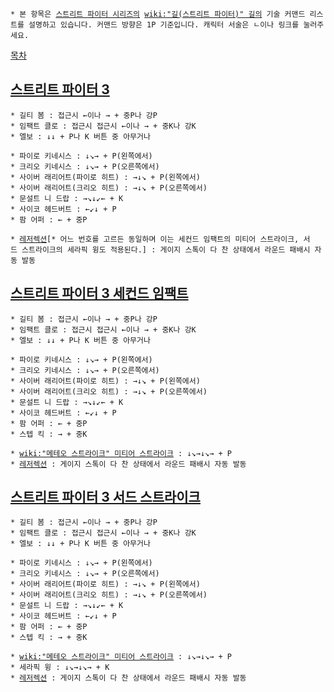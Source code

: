  * 본 항목은 [[스트리트 파이터 시리즈]]의 [[wiki:"길(스트리트 파이터)" 길]]의 기술 커맨드 리스트를 설명하고 있습니다. 커맨드 방향은 1P 기준입니다. 캐릭터 서술은 ㄴ이나 링크를 눌러주세요.
[[목차]]
== [[스트리트 파이터 3]] ==
 * 길티 봄 : 접근시 ←이나 → + 중P나 강P
 * 임팩트 클로 : 접근시 접근시 ←이나 → + 중K나 강K
 * 엘보 : ↓↓ + P나 K 버튼 중 아무거나

 * 파이로 키네시스 : ↓↘→ + P(왼쪽에서)
 * 크리오 키네시스 : ↓↘→ + P(오른쪽에서)
 * 사이버 래리어트(파이로 히트) : →↓↘ + P(왼쪽에서)
 * 사이버 래리어트(크리오 히트) : →↓↘ + P(오른쪽에서)
 * 문설트 니 드랍 : →↘↓↙← + K
 * 사이코 헤드버트 : ←↙↓ + P
 * 팜 어퍼 : ← + 중P

 * [[레저렉션]][* 어느 번호를 고르든 동일하며 이는 세컨드 임팩트의 미티어 스트라이크, 서드 스트라이크의 세라픽 윙도 적용된다.] : 게이지 스톡이 다 찬 상태에서 라운드 패배시 자동 발동
== [[스트리트 파이터 3 세컨드 임팩트]] ==
 * 길티 봄 : 접근시 ←이나 → + 중P나 강P
 * 임팩트 클로 : 접근시 접근시 ←이나 → + 중K나 강K
 * 엘보 : ↓↓ + P나 K 버튼 중 아무거나

 * 파이로 키네시스 : ↓↘→ + P(왼쪽에서)
 * 크리오 키네시스 : ↓↘→ + P(오른쪽에서)
 * 사이버 래리어트(파이로 히트) : →↓↘ + P(왼쪽에서)
 * 사이버 래리어트(크리오 히트) : →↓↘ + P(오른쪽에서)
 * 문설트 니 드랍 : →↘↓↙← + K
 * 사이코 헤드버트 : ←↙↓ + P
 * 팜 어퍼 : ← + 중P
 * 스텝 킥 : → + 중K

 * [[wiki:"메테오 스트라이크" 미티어 스트라이크]] : ↓↘→↓↘→ + P
 * [[레저렉션]] : 게이지 스톡이 다 찬 상태에서 라운드 패배시 자동 발동
== [[스트리트 파이터 3 서드 스트라이크]] ==
 * 길티 봄 : 접근시 ←이나 → + 중P나 강P
 * 임팩트 클로 : 접근시 접근시 ←이나 → + 중K나 강K
 * 엘보 : ↓↓ + P나 K 버튼 중 아무거나

 * 파이로 키네시스 : ↓↘→ + P(왼쪽에서)
 * 크리오 키네시스 : ↓↘→ + P(오른쪽에서)
 * 사이버 래리어트(파이로 히트) : →↓↘ + P(왼쪽에서)
 * 사이버 래리어트(크리오 히트) : →↓↘ + P(오른쪽에서)
 * 문설트 니 드랍 : →↘↓↙← + K
 * 사이코 헤드버트 : ←↙↓ + P
 * 팜 어퍼 : ← + 중P
 * 스텝 킥 : → + 중K

 * [[wiki:"메테오 스트라이크" 미티어 스트라이크]] : ↓↘→↓↘→ + P
 * 세라픽 윙 : ↓↘→↓↘→ + K
 * [[레저렉션]] : 게이지 스톡이 다 찬 상태에서 라운드 패배시 자동 발동
